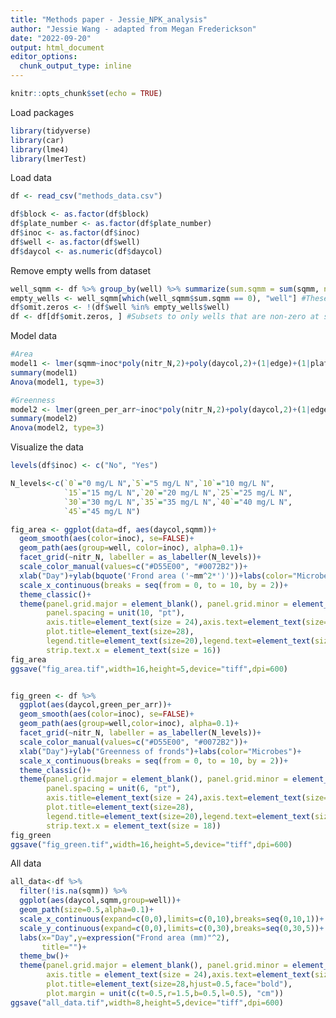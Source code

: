 ---
title: "Methods paper - Jessie_NPK_analysis"
author: "Jessie Wang - adapted from Megan Frederickson"
date: "2022-09-20"
output: html_document
editor_options: 
  chunk_output_type: inline
---

```{r setup, include=FALSE}
knitr::opts_chunk$set(echo = TRUE)
```

Load packages

```{r load packages}
library(tidyverse)
library(car)
library(lme4)
library(lmerTest)
```

Load data

```{r Load data}
df <- read_csv("methods_data.csv")

df$block <- as.factor(df$block)
df$plate_number <- as.factor(df$plate_number)
df$inoc <- as.factor(df$inoc)
df$well <- as.factor(df$well)
df$daycol <- as.numeric(df$daycol)
```


Remove empty wells from dataset

```{r Remove empty wells}
well_sqmm <- df %>% group_by(well) %>% summarize(sum.sqmm = sum(sqmm, na.rm=TRUE)) 
empty_wells <- well_sqmm[which(well_sqmm$sum.sqmm == 0), "well"] #These are the well IDs that were 0 throughout the experiment
df$omit.zeros <- !(df$well %in% empty_wells$well)
df <- df[df$omit.zeros, ] #Subsets to only wells that are non-zero at some point during experiment
```


Model data

```{r Linear mixed models}
#Area
model1 <- lmer(sqmm~inoc*poly(nitr_N,2)+poly(daycol,2)+(1|edge)+(1|plate_number), data=df)
summary(model1)
Anova(model1, type=3)

#Greenness
model2 <- lmer(green_per_arr~inoc*poly(nitr_N,2)+poly(daycol,2)+(1|edge)+(1|plate_number), data=df)
summary(model2)
Anova(model2, type=3)
```


Visualize the data

```{r fig.height=5, fig.width=16}
levels(df$inoc) <- c("No", "Yes")

N_levels<-c(`0`="0 mg/L N",`5`="5 mg/L N",`10`="10 mg/L N",
            `15`="15 mg/L N",`20`="20 mg/L N",`25`="25 mg/L N",
            `30`="30 mg/L N",`35`="35 mg/L N",`40`="40 mg/L N",
            `45`="45 mg/L N")

fig_area <- ggplot(data=df, aes(daycol,sqmm))+
  geom_smooth(aes(color=inoc), se=FALSE)+
  geom_path(aes(group=well, color=inoc), alpha=0.1)+
  facet_grid(~nitr_N, labeller = as_labeller(N_levels))+
  scale_color_manual(values=c("#D55E00", "#0072B2"))+
  xlab("Day")+ylab(bquote('Frond area ('~mm^2*')'))+labs(color="Microbes")+
  scale_x_continuous(breaks = seq(from = 0, to = 10, by = 2))+
  theme_classic()+
  theme(panel.grid.major = element_blank(), panel.grid.minor = element_blank(),
        panel.spacing = unit(10, "pt"),
        axis.title=element_text(size = 24),axis.text=element_text(size=16),
        plot.title=element_text(size=28),
        legend.title=element_text(size=20),legend.text=element_text(size=16),
        strip.text.x = element_text(size = 16))
fig_area
ggsave("fig_area.tif",width=16,height=5,device="tiff",dpi=600)


fig_green <- df %>% 
  ggplot(aes(daycol,green_per_arr))+
  geom_smooth(aes(color=inoc), se=FALSE)+
  geom_path(aes(group=well,color=inoc), alpha=0.1)+
  facet_grid(~nitr_N, labeller = as_labeller(N_levels))+
  scale_color_manual(values=c("#D55E00", "#0072B2"))+
  xlab("Day")+ylab("Greenness of fronds")+labs(color="Microbes")+
  scale_x_continuous(breaks = seq(from = 0, to = 10, by = 2))+
  theme_classic()+
  theme(panel.grid.major = element_blank(), panel.grid.minor = element_blank(),
        panel.spacing = unit(6, "pt"),
        axis.title=element_text(size = 24),axis.text=element_text(size=18),
        plot.title=element_text(size=28),
        legend.title=element_text(size=20),legend.text=element_text(size=18),
        strip.text.x = element_text(size = 18))
fig_green
ggsave("fig_green.tif",width=16,height=5,device="tiff",dpi=600)
```


All data
```{r fig.height=5, fig.width=8}
all_data<-df %>% 
  filter(!is.na(sqmm)) %>% 
  ggplot(aes(daycol,sqmm,group=well))+
  geom_path(size=0.5,alpha=0.1)+
  scale_x_continuous(expand=c(0,0),limits=c(0,10),breaks=seq(0,10,1))+
  scale_y_continuous(expand=c(0,0),limits=c(0,30),breaks=seq(0,30,5))+
  labs(x="Day",y=expression("Frond area (mm)"^2),
       title="")+
  theme_bw()+
  theme(panel.grid.major = element_blank(), panel.grid.minor = element_blank(),
        axis.title = element_text(size = 24),axis.text=element_text(size=18),
        plot.title=element_text(size=28,hjust=0.5,face="bold"),
        plot.margin = unit(c(t=0.5,r=1.5,b=0.5,l=0.5), "cm"))
ggsave("all_data.tif",width=8,height=5,device="tiff",dpi=600)
```

